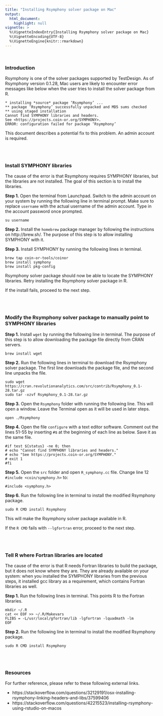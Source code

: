 ```yaml
---
title: "Installing Rsymphony solver package on Mac"
output:
  html_document:
    highlight: null
vignette: >
  %\VignetteIndexEntry{Installing Rsymphony solver package on Mac}
  %\VignetteEncoding{UTF-8}
  %\VignetteEngine{knitr::rmarkdown}
---
```


<br/>

### Introduction

Rsymphony is one of the solver packages supported by TestDesign. As of Rsymphony version 0.1.28, Mac users are likely to encounter error messages like below when the user tries to install the solver package from R.

```
* installing *source* package ‘Rsymphony’ ...
** package ‘Rsymphony’ successfully unpacked and MD5 sums checked
** using staged installation
Cannot find SYMPHONY libraries and headers.
See <https://projects.coin-or.org/SYMPHONY>.
ERROR: configuration failed for package ‘Rsymphony’
```

This document describes a potential fix to this problem. An admin account is required.

<br/>
<br/>

### Install SYMPHONY libraries

The cause of the error is that Rsymphony requires SYMPHONY libraries, but the libraries are not installed. The goal of this section is to install the libraries.

**Step 1.** Open the terminal from Launchpad. Switch to the admin account on your system by running the following line in terminal prompt. Make sure to replace `username` with the actual username of the admin account. Type in the account password once prompted.

```
su username
```

**Step 2.** Install the `homebrew` package manager by following the instructions on http://brew.sh/. The purpose of this step is to allow installing SYMPHONY with it.

**Step 3.** Install SYMPHONY by running the following lines in terminal.

```
brew tap coin-or-tools/coinor
brew install symphony
brew install pkg-config
```

Rsymphony solver package should now be able to locate the SYMPHONY libraries. Retry installing the Rsymphony solver package in R.

If the install fails, proceed to the next step.

<br/>
<br/>

### Modify the Rsymphony solver package to manually point to SYMPHONY libraries

**Step 1.** Install `wget` by running the following line in terminal. The purpose of this step is to allow downloading the package file directly from CRAN servers.

```
brew install wget
```

**Step 2.** Run the following lines in terminal to download the Rsymphony solver package. The first line downloads the package file, and the second line unpacks the file.

```
sudo wget https://cran.revolutionanalytics.com/src/contrib/Rsymphony_0.1-28.tar.gz
sudo tar -xzvf Rsymphony_0.1-28.tar.gz
```

**Step 3.** Open the `Rsymphony` folder with running the following line. This will open a window. Leave the Terminal open as it will be used in later steps.

```
open ./Rsymphony
```

**Step 4.** Open the file `configure` with a text editor software. Comment out the lines 51-55 by inserting `#`s at the beginning of each line as below. Save it as the same file.

```
#if test ${status} -ne 0; then
# echo "Cannot find SYMPHONY libraries and headers."
# echo "See https://projects.coin-or.org/SYMPHONY."
# exit 1
#fi
```

**Step 5.** Open the `src` folder and open `R_symphony.cc` file. Change line 12 `#include <coin/symphony.h>` to:

```
#include <symphony.h>
```

**Step 6.** Run the following line in terminal to install the modified Rsymphony package.

```
sudo R CMD install Rsymphony
```

This will make the Rsymphony solver package available in R.

If the `R CMD` fails with `--lgfortran` error, proceed to the next step.

<br/>
<br/>

### Tell R where Fortran libraries are located

The cause of the error is that R needs Fortran libraries to build the package, but it does not know where they are. They are already available on your system: when you installed the SYMPHONY libraries from the previous steps, it installed gcc library as a requirement, which contains Fortran libraries as well.

**Step 1.** Run the following lines in terminal. This points R to the Fortran libraries.

```
mkdir ~/.R
cat << EOF >> ~/.R/Makevars
FLIBS = -L/usr/local/gfortran/lib -lgfortran -lquadmath -lm
EOF
```

**Step 2.** Run the following line in terminal to install the modified Rsymphony package.
```
sudo R CMD install Rsymphony
```

<br/>
<br/>

### Resources

For further reference, please refer to these following external links.

* https://stackoverflow.com/questions/32129191/osx-installing-rsymphony-linking-headers-and-libs/37599406
* https://stackoverflow.com/questions/42215523/installing-rsymphony-using-rstudio-on-macos
